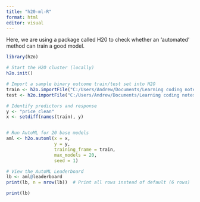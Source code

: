 ```yaml
---
title: "h20-ml-R"
format: html
editor: visual
---
```


Here, we are using a package called H20 to check whether an 'automated' method can train a good model.

```r
library(h2o)

# Start the H2O cluster (locally)
h2o.init()

# Import a sample binary outcome train/test set into H2O
train <- h2o.importFile("C:/Users/Andrew/Documents/Learning coding notes/my_work_dir/melbourne-realestate-clean_train.csv")
test <- h2o.importFile("C:/Users/Andrew/Documents/Learning coding notes/my_work_dir/melbourne-realestate-clean_test.csv")

# Identify predictors and response
y <- "price_clean"
x <- setdiff(names(train), y)


# Run AutoML for 20 base models
aml <- h2o.automl(x = x, 
                  y = y,
                  training_frame = train,
                  max_models = 20,
                  seed = 1)

# View the AutoML Leaderboard
lb <- aml@leaderboard
print(lb, n = nrow(lb))  # Print all rows instead of default (6 rows)
```

```r
print(lb)
```

